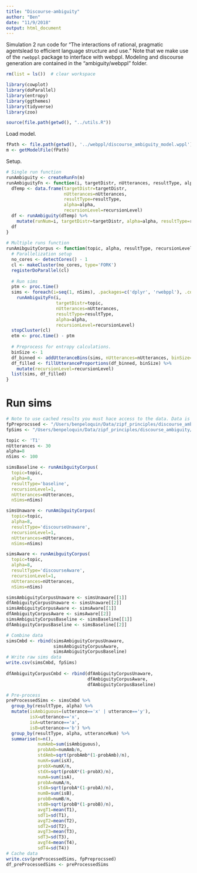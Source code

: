 ```yaml
---
title: "Discourse-ambiguity"
author: "Ben"
date: "11/9/2018"
output: html_document
---
```


Simulation 2 run code for "The interactions of rational, pragmatic agentslead to efficient language structure and use." Note that we make use of the `rwebppl` package to interface with webppl. Modeling and discourse generation are contained in the "ambiguity/webppl" folder.

```r
rm(list = ls())  # clear workspace

library(cowplot)
library(doParallel)
library(entropy)
library(ggthemes)
library(tidyverse)
library(zoo)

source(file.path(getwd(), "../utils.R"))
```

Load model.
```r
fPath <- file.path(getwd(), '../webppl/discourse_ambiguity_model.wppl')
m <- getModelFile(fPath)
```

Setup.
```r
# Single run function
runAmbiguity <- createRunFn(m)
runAmbiguityFn <- function(i, targetDistr, nUtterances, resultType, alpha, recursionLevel) {
  dTemp <- data.frame(targetDistr=targetDistr, 
                      nUtterances=nUtterances, 
                      resultType=resultType, 
                      alpha=alpha, 
                      recursionLevel=recursionLevel)
  df <- runAmbiguity(dTemp) %>%
    mutate(runNum=i, targetDistr=targetDistr, alpha=alpha, resultType=resultType, recursionLevel=recursionLevel)
  df
}
  
# Multiple runs function
runAmibguityCorpus <- function(topic, alpha, resultType, recursionLevel, nUtterances, nSims) {
  # Parallelization setup
  no_cores <- detectCores() - 1
  cl <- makeCluster(no_cores, type='FORK')
  registerDoParallel(cl)
  
  # Run sims
  ptm <- proc.time()
  sims <- foreach(i=seq(1, nSims), .packages=c('dplyr', 'rwebppl'), .combine=rbind) %dopar% 
    runAmbiguityFn(i,
                   targetDistr=topic,
                   nUtterances=nUtterances,
                   resultType=resultType,
                   alpha=alpha,
                   recursionLevel=recursionLevel)
  stopCluster(cl)
  etm <- proc.time() - ptm
  
  # Preprocess for entropy calculations.
  binSize <- 1
  df_binned <- addUtteranceBins(sims, nUtterances=nUtterances, binSize=binSize)
  df_filled <- fillUtteranceProportions(df_binned, binSize) %>%
    mutate(recursionLevel=recursionLevel)
  list(sims, df_filled)
}
```

# Run sims
```r
# Note to use cached results you must hace access to the data. Data is available on request bpeloqui@stanford.edu.
fpPreprocssed <- "/Users/benpeloquin/Data/zipf_principles/discourse_ambiguity/df_preprocessed_20190124.csv"
fpSims <- "/Users/benpeloquin/Data/zipf_principles/discourse_ambiguity/df_simsCmbd_20190124.csv"

topic <- 'T1'
nUtterances <- 30
alpha=8
nSims <- 100

simsBaseline <- runAmibguityCorpus(
  topic=topic,
  alpha=8,
  resultType='baseline',
  recursionLevel=1,
  nUtterances=nUtterances,
  nSims=nSims)

simsUnaware <- runAmibguityCorpus(
  topic=topic,
  alpha=8,
  resultType='discourseUnaware',
  recursionLevel=1,
  nUtterances=nUtterances,
  nSims=nSims)

simsAware <- runAmibguityCorpus(
  topic=topic,
  alpha=8,
  resultType='discourseAware',
  recursionLevel=1,
  nUtterances=nUtterances,
  nSims=nSims)

simsAmbiguityCorpusUnaware <- simsUnaware[[1]]
dfAmbiguityCorpusUnaware <- simsUnaware[[2]]
simsAmbiguityCorpusAware <- simsAware[[1]]
dfAmbiguityCorpusAware <- simsAware[[2]]
simsAmbiguityCorpusBaseline <- simsBaseline[[1]]
dfAmbiguityCorpusBaseline <- simsBaseline[[2]]

# Combine data
simsCmbd <- rbind(simsAmbiguityCorpusUnaware,
                  simsAmbiguityCorpusAware,
                  simsAmbiguityCorpusBaseline)
# Write raw sims data
write.csv(simsCmbd, fpSims)
                
dfAmbiguityCorpusCmbd <- rbind(dfAmbiguityCorpusUnaware,
                               dfAmbiguityCorpusAware,
                               dfAmbiguityCorpusBaseline)

# Pre-process
preProcessedSims <- simsCmbd %>% 
  group_by(resultType, alpha) %>%
  mutate(isAmbiguous=(utterance=='x' | utterance=='y'),
         isX=utterance=='x',
         isA=utterance=='a',
         isB=utterance=='b') %>%
  group_by(resultType, alpha, utteranceNum) %>%
  summarise(n=n(),
            numAmb=sum(isAmbiguous),
            probAmb=numAmb/n,
            stdAmb=sqrt(probAmb*(1-probAmb)/n),
            numX=sum(isX),
            probX=numX/n,
            stdX=sqrt(probX*(1-probX)/n),
            numA=sum(isA),
            probA=numA/n,
            stdA=sqrt(probA*(1-probA)/n),
            numB=sum(isB),
            probB=numB/n,
            stdB=sqrt(probB*(1-probB)/n),
            avgT1=mean(T1),
            sdT1=sd(T1),
            avgT2=mean(T2),
            sdT2=sd(T2),
            avgT3=mean(T3),
            sdT3=sd(T3),
            avgT4=mean(T4),
            sdT4=sd(T4))
# Cache data
write.csv(preProcessedSims, fpPreprocssed)
df_preProcessedSims <- preProcessedSims
```

